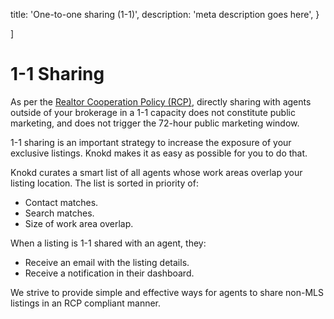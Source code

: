 
  title: 'One-to-one sharing (1-1)',
  description:
    'meta description goes here',
}

]

<HeroPattern />

# 1-1 Sharing

As per the [Realtor Cooperation Policy (RCP)](/realtor-cooperation-policy/what-is-the-rcp), directly sharing with agents outside of your brokerage in a 1-1 capacity does not constitute public marketing, and does not trigger the 72-hour public marketing window.

<Note>1-1 sharing is an important strategy to increase the exposure of your exclusive listings. Knokd makes it as easy as possible for you to do that.</Note>

Knokd curates a smart list of all agents whose work areas overlap your listing location. The list is sorted in priority of:

* Contact matches.
* Search matches.
* Size of work area overlap.

<Screenshot 
  src="/images/screenshots/1-1-sharing.png"
  alt="1-1 sharing in the Knokd real estate off-market platform." 
/>


When a listing is 1-1 shared with an agent, they:

* Receive an email with the listing details.
* Receive a notification in their dashboard.

We strive to provide simple and effective ways for agents to share non-MLS listings in an RCP compliant manner. 